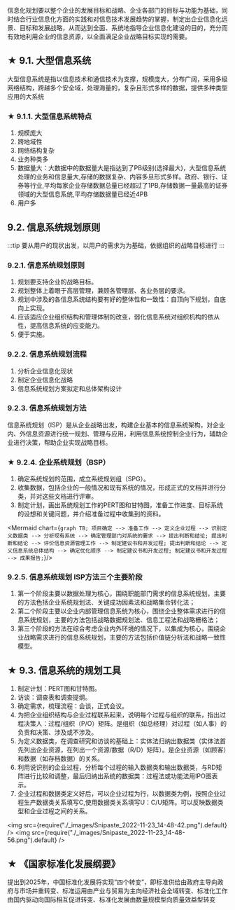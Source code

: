 
信息化规划要以整个企业的发展目标和战略、企业各部门的目标与功能为基础，同时结合行业信息化方面的实践和对信息技术发展趋势的掌握，制定出企业信息化远景、目标和发展战略，从而达到全面、系统地指导企业信息化建设的目的，充分而有效地利用企业的信息资源，以全面满足企业战略目标实现的需要。

## ★ 9.1. 大型信息系统
大型信息系统是指以信息技术和通信技术为支撑，规模庞大，分布广阔，采用多级网络结构，跨越多个安全域，处理海量的，复杂且形式多样的数据，提供多种类型应用的大系统

### ★ 9.1.1. 大型信息系统特点
1. 规模庞大
2. 跨地域性
3. 网络结构复杂
4. 业务种类多
5. 数据量大：大数据中的数据量大是指达到了PB级别(选择最大)，大型信息系统处理的业务和信息量大,存储的数据复杂、内容多旦形式多样。政府、银行、证券等行业,平均每家企业存储数据总量已经超过了1PB,存储数据一量最高的证券领域的大型信息系统,平均存储数据量已经近4PB
6. 用户多

## 9.2. 信息系统规划原则

:::tip
要从用户的现状出发，以用户的需求为为基础，依据组织的战略目标进行
:::

### 9.2.1. 信息系统规划原则
1. 规划要支持企业的战略目标。
2. 规划整体上着眼于高层管理，兼顾各管理层、各业务层的要求。
3. 规划中涉及的各信息系统结构要有好的整体性和一致性：自顶向下规划，自底向上实现。
4. 应该适应企业组织结构和管理体制的改变，弱化信息系统对组织机构的依从性，提高信息系统的应变能力。
5. 便于实施。

### 9.2.2. 信息系统规划流程
1. 分析企业信息化现状
2. 制定企业信息化战略
3. 信息系统规划方案拟定和总体架构设计

### 9.2.3. 信息系统规划方法
信息系统规划（ISP）是从企业战略出发，构建企业基本的信息系统架构，对企业内、外信息资源进行统一规划、管理与应用，利用信息系统控制企业行为，辅助企业进行决策，帮助企业实现战略目标。

### ★ 9.2.4. 企业系统规划（BSP）
1. 确定系统规划的范围，成立系统规划组（SPG）。
2. 收集数据，包括企业的一般情况和现有系统的情况，形成正式的文档并进行分类，并对这些文档进行评审。
3. 制定计划，画出系统规划工作的PERT图和甘特图，准备工作进度、目标系统的设想和关键问题，并介绍准备过程中收集到的资料。

<Mermaid chart={`
    graph TB;
      项目确定 --> 准备工作 --> 定义企业过程 --> 识别定义数据类 --> 分析现有系统 --> 确定管理部门对系统的要求 --> 提出判断和结论;
      提出判断和结论 --> 评价信息资源管理工作 --> 制定建议书和开发过程;
      提出判断和结论 --> 定义信息系统总体结构 --> 确定优化顺序 --> 制定建议书和开发过程;
      制定建议书和开发过程 --> 成果报告;
`}/>

### 9.2.5. 信息系统规划 ISP方法三个主要阶段
1. 第一个阶段主要以数据处理为核心，围绕职能部门需求的信息系统规划，主要的方法色括企业系统规划法、关键成功因素法和战略集合转化法；
2. 第二个阶段主要以企业内部管理信息系统为核心，围绕企业整体需求进行的信息系统规划，主要的方法包括战略数据规划法、信息工程法和战略栅格法；
3. 第三个阶段的方法在综合考虑企业内外环境的情况下，以集成为核心，围绕企业战略需求进行的信息系统规划，主要的方法包括价值链分析法和战略一致性模型。

## ★ 9.3. 信息系统的规划工具
1. 制定计划：PERT图和甘特图。
2. 访谈：调查表和调查提纲。
3. 确定需求，梳理流程：会谈，正式会议。
4. 为把企业组织结构与企业过程联系起来，说明每个过程与组织的联系，指出过程决策人：过程/组织（P/O）矩阵。是组织（如总经理）对过程（如人事）的负责和决策、涉及或不涉及。
5. 为定义数据类，在调查研究和访谈的基础上：实体法归纳出数据类（实体法首先列出企业资源，在列出一个资源/数据（R/D）矩阵）。是企业资源（如顾客）和数据（如存档数据）的关系。
6. 利用说识别的企业过程，分析每个过程的输入数据类和输出数据类，与RD矩阵进行比较和调整，最后归纳出系统的数据类：过程法或功能法用IPO图表示。
7. 企业过程和数据类定义好后，可以企业过程为行，以数据类为例，按照企业过程生产数据类关系填写C,使用数据类关系填写U：C/U矩阵。可以反映数据类型和企业过程之间的关系。

<img src={require("./_images/Snipaste_2022-11-23_14-48-42.png").default} />
<img src={require("./_images/Snipaste_2022-11-23_14-48-56.png").default} />


## ★ 《国家标准化发展纲要》
提出到2025年，中国标准化发展将实现“四个转变”，即标准供给由政府主导向政府与市场并重转变、标准运用由产业与贸易为主向经济社会全域转变、标准化工作由国内驱动向国际相互促进转变、标准化发展由数量规模型向质量效益型转变